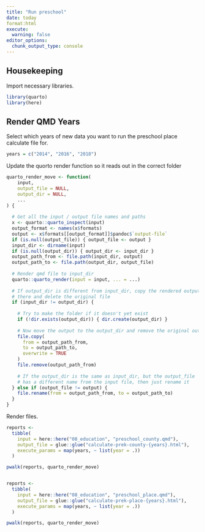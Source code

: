 ```yaml
---
title: "Run preschool"
date: today
format:html
execute: 
  warning: false
editor_options: 
  chunk_output_type: console
---
```


## Housekeeping

Import necessary libraries.

```r
library(quarto)
library(here)

```


## Render QMD Years

Select which years of new data you want to run the preschool place calculate file for.

```r

years = c("2014", "2016", "2018")
```

Update the quorto render function so it reads out in the correct folder

```r
quarto_render_move <- function(
    input,
    output_file = NULL,
    output_dir = NULL,
    ...
) {
  
  # Get all the input / output file names and paths
  x <- quarto::quarto_inspect(input)
  output_format <- names(x$formats)
  output <- x$formats[[output_format]]$pandoc$`output-file`
  if (is.null(output_file)) { output_file <- output }
  input_dir <- dirname(input)
  if (is.null(output_dir)) { output_dir <- input_dir }
  output_path_from <- file.path(input_dir, output)
  output_path_to <- file.path(output_dir, output_file)
  
  # Render qmd file to input_dir
  quarto::quarto_render(input = input, ... = ...)
  
  # If output_dir is different from input_dir, copy the rendered output
  # there and delete the original file
  if (input_dir != output_dir) {
    
    # Try to make the folder if it doesn't yet exist
    if (!dir.exists(output_dir)) { dir.create(output_dir) }
    
    # Now move the output to the output_dir and remove the original output
    file.copy(
      from = output_path_from,
      to = output_path_to,
      overwrite = TRUE
    )
    file.remove(output_path_from)
    
    # If the output_dir is the same as input_dir, but the output_file
    # has a different name from the input file, then just rename it
  } else if (output_file != output) {
    file.rename(from = output_path_from, to = output_path_to)
  }
}
```

Render files.
```r

reports <-
  tibble(
    input = here::here("08_education", "preschool_county.qmd"),
    output_file = glue::glue("calculate-prek-county-{years}.html"),
    execute_params = map(years, ~ list(year = .))
  )

pwalk(reports, quarto_render_move)


reports <-
  tibble(
    input = here::here("08_education", "preschool_place.qmd"),
    output_file = glue::glue("calculate-prek-place-{years}.html"),
    execute_params = map(years, ~ list(year = .))
  )

pwalk(reports, quarto_render_move)
```
